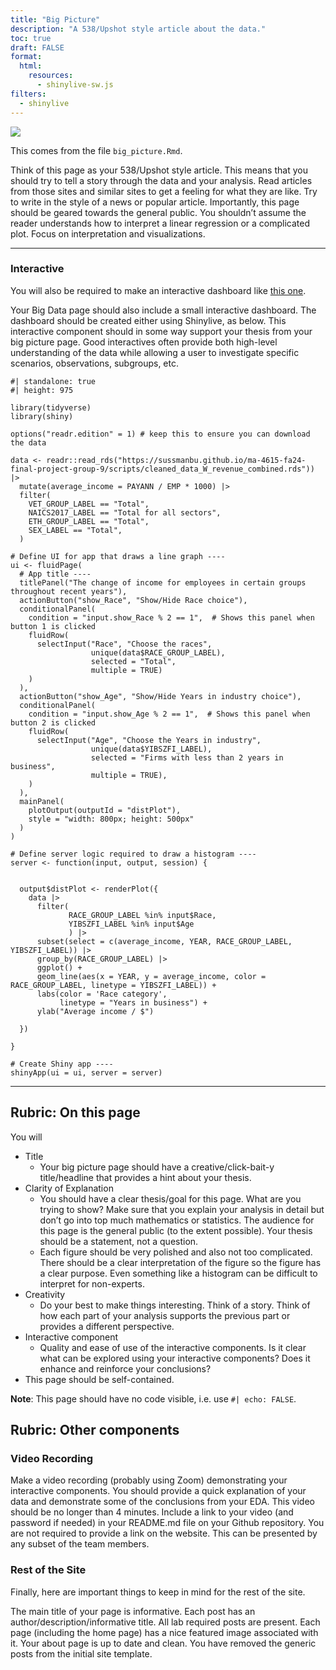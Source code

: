```yaml
---
title: "Big Picture"
description: "A 538/Upshot style article about the data."
toc: true
draft: FALSE
format:
  html:
    resources: 
      - shinylive-sw.js
filters:
  - shinylive
---
```


![](images/The_Big_Picture_2.jpeg)

This comes from the file `big_picture.Rmd`.

Think of this page as your 538/Upshot style article. This means that you should try to tell a story through the data and your analysis. Read articles from those sites and similar sites to get a feeling for what they are like. Try to write in the style of a news or popular article. Importantly, this page should be geared towards the general public. You shouldn't assume the reader understands how to interpret a linear regression or a complicated plot. Focus on interpretation and visualizations.



---


### Interactive

You will also be required to make an interactive dashboard like [this one](/flex/flex.html).

Your Big Data page should also include a small interactive dashboard. The dashboard should be created either using Shinylive, as below. This interactive component should in some way support your thesis from your big picture page. Good interactives often provide both high-level understanding of the data while allowing a user to investigate specific scenarios, observations, subgroups, etc.

```shinylive-r
#| standalone: true
#| height: 975

library(tidyverse)
library(shiny)

options("readr.edition" = 1) # keep this to ensure you can download the data

data <- readr::read_rds("https://sussmanbu.github.io/ma-4615-fa24-final-project-group-9/scripts/cleaned_data_W_revenue_combined.rds")) |>
  mutate(average_income = PAYANN / EMP * 1000) |>
  filter(
    VET_GROUP_LABEL == "Total",
    NAICS2017_LABEL == "Total for all sectors",
    ETH_GROUP_LABEL == "Total",
    SEX_LABEL == "Total",
  )

# Define UI for app that draws a line graph ----
ui <- fluidPage(
  # App title ----
  titlePanel("The change of income for employees in certain groups throughout recent years"),
  actionButton("show_Race", "Show/Hide Race choice"),
  conditionalPanel(
    condition = "input.show_Race % 2 == 1",  # Shows this panel when button 1 is clicked
    fluidRow(
      selectInput("Race", "Choose the races",
                  unique(data$RACE_GROUP_LABEL),
                  selected = "Total",
                  multiple = TRUE)
    )
  ),
  actionButton("show_Age", "Show/Hide Years in industry choice"),
  conditionalPanel(
    condition = "input.show_Age % 2 == 1",  # Shows this panel when button 2 is clicked
    fluidRow(
      selectInput("Age", "Choose the Years in industry",
                  unique(data$YIBSZFI_LABEL),
                  selected = "Firms with less than 2 years in business",
                  multiple = TRUE),
    )
  ),   
  mainPanel(
    plotOutput(outputId = "distPlot"),
    style = "width: 800px; height: 500px" 
  )
)

# Define server logic required to draw a histogram ----
server <- function(input, output, session) {
  

  output$distPlot <- renderPlot({
    data |>
      filter(
             RACE_GROUP_LABEL %in% input$Race,
             YIBSZFI_LABEL %in% input$Age
             ) |>
      subset(select = c(average_income, YEAR, RACE_GROUP_LABEL, YIBSZFI_LABEL)) |>
      group_by(RACE_GROUP_LABEL) |>
      ggplot() +
      geom_line(aes(x = YEAR, y = average_income, color = RACE_GROUP_LABEL, linetype = YIBSZFI_LABEL)) +
      labs(color = 'Race category', 
           linetype = "Years in business") +
      ylab("Average income / $")

  })

}

# Create Shiny app ----
shinyApp(ui = ui, server = server)
```

---

## Rubric: On this page

You will

* Title
  * Your big picture page should have a creative/click-bait-y title/headline that provides a hint about your thesis.
* Clarity of Explanation
  * You should have a clear thesis/goal for this page. What are you trying to show? Make sure that you explain your analysis in detail but don't go into top much mathematics or statistics. The audience for this page is the general public (to the extent possible). Your thesis should be a statement, not a question.
  * Each figure should be very polished and also not too complicated. There should be a clear interpretation of the figure so the figure has a clear purpose. Even something like a histogram can be difficult to interpret for non-experts.
* Creativity
  * Do your best to make things interesting. Think of a story. Think of how each part of your analysis supports the previous part or provides a different perspective.
* Interactive component
  * Quality and ease of use of the interactive components.
Is it clear what can be explored using your interactive components?
Does it enhance and reinforce your conclusions?
* This page should be self-contained.
  
**Note**: This page should have no code visible, i.e. use `#| echo: FALSE`.  




## Rubric: Other components

### Video Recording

Make a video recording (probably using Zoom) demonstrating your interactive components.
You should provide a quick explanation of your data and demonstrate some of the conclusions from your EDA.
This video should be no longer than 4 minutes.
Include a link to your video (and password if needed) in your README.md file on your Github repository. You are not required to provide a link on the website.
This can be presented by any subset of the team members.


### Rest of the Site

Finally, here are important things to keep in mind for the rest of the site. 

The main title of your page is informative.
Each post has an author/description/informative title.
All lab required posts are present.
Each page (including the home page) has a nice featured image associated with it.
Your about page is up to date and clean.
You have removed the generic posts from the initial site template.
